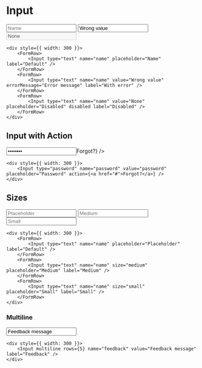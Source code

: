 
# Input

<div style={{ width: 300 }}>
    <FormRow>
        <Input type="text" name="name" placeholder="Name" label="Default" />
    </FormRow>
    <FormRow>
        <Input type="text" name="name" value="Wrong value" errorMessage="Error message" label="With error" />
    </FormRow>
    <FormRow>
        <Input type="text" name="name" value="None" placeholder="Disabled" disabled label="Disabled" />
    </FormRow>
</div>

```
<div style={{ width: 300 }}>
    <FormRow>
        <Input type="text" name="name" placeholder="Name" label="Default" />
    </FormRow>
    <FormRow>
        <Input type="text" name="name" value="Wrong value" errorMessage="Error message" label="With error" />
    </FormRow>
    <FormRow>
        <Input type="text" name="name" value="None" placeholder="Disabled" disabled label="Disabled" />
    </FormRow>
</div>
```

## Input with Action

<div style={{ width: 300 }}>
    <Input type="password" name="password" value="password" placeholder="Password" action={<a href="#">Forgot?</a>} />
</div>

```
<div style={{ width: 300 }}>
    <Input type="password" name="password" value="password" placeholder="Password" action={<a href="#">Forgot?</a>} />
</div>
```

## Sizes

<div style={{ width: 300 }}>
    <FormRow>
        <Input type="text" name="name" placeholder="Placeholder" label="Default" />
    </FormRow>
    <FormRow>
        <Input type="text" name="name" size="medium" placeholder="Medium" label="Medium" />
    </FormRow>
    <FormRow>
        <Input type="text" name="name" size="small" placeholder="Small" label="Small" />
    </FormRow>
</div>

```
<div style={{ width: 300 }}>
    <FormRow>
        <Input type="text" name="name" placeholder="Placeholder" label="Default" />
    </FormRow>
    <FormRow>
        <Input type="text" name="name" size="medium" placeholder="Medium" label="Medium" />
    </FormRow>
    <FormRow>
        <Input type="text" name="name" size="small" placeholder="Small" label="Small" />
    </FormRow>
</div>
```

### Multiline

<div style={{ width: 300 }}>
    <Input multiline rows={5} name="feedback" value="Feedback message" label="Feedback" />
</div>

```
<div style={{ width: 300 }}>
    <Input multiline rows={5} name="feedback" value="Feedback message" label="Feedback" />
</div>
```